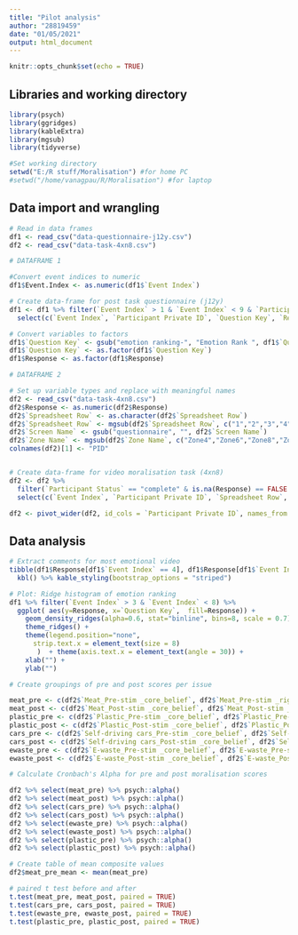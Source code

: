 ```yaml
---
title: "Pilot analysis"
author: "28819459"
date: "01/05/2021"
output: html_document
---
```


```r
knitr::opts_chunk$set(echo = TRUE)
```

## Libraries and working directory
```r

library(psych)
library(ggridges)
library(kableExtra)
library(mgsub)
library(tidyverse)

#Set working directory
setwd("E:/R stuff/Moralisation") #for home PC
#setwd("/home/vanagpau/R/Moralisation") #for laptop

```

## Data import and wrangling
```r

# Read in data frames
df1 <- read_csv("data-questionnaire-j12y.csv")
df2 <- read_csv("data-task-4xn8.csv")

# DATAFRAME 1

#Convert event indices to numeric
df1$Event.Index <- as.numeric(df1$`Event Index`)

# Create data-frame for post task questionnaire (j12y)
df1 <- df1 %>% filter(`Event Index` > 1 & `Event Index` < 9 & `Participant Status` == "complete") %>%
  select(c(`Event Index`, `Participant Private ID`, `Question Key`, `Response`))

# Convert variables to factors
df1$`Question Key` <- gsub("emotion ranking-", "Emotion Rank ", df1$`Question Key`)
df1$`Question Key` <- as.factor(df1$`Question Key`)
df1$Response <- as.factor(df1$Response)

# DATAFRAME 2

# Set up variable types and replace with meaningful names
df2 <- read_csv("data-task-4xn8.csv")
df2$Response <- as.numeric(df2$Response)
df2$`Spreadsheet Row` <- as.character(df2$`Spreadsheet Row`)
df2$`Spreadsheet Row` <- mgsub(df2$`Spreadsheet Row`, c("1","2","3","4"), c("Meat", "Self-driving cars", "Plastic", "E-waste"))
df2$`Screen Name` <- gsub("questionnaire", "", df2$`Screen Name`)
df2$`Zone Name` <- mgsub(df2$`Zone Name`, c("Zone4","Zone6","Zone8","Zone10"), c("core_belief", "right_wrong", "moral_issue", "just_know"))
colnames(df2)[1] <- "PID"


# Create data-frame for video moralisation task (4xn8)
df2 <- df2 %>% 
  filter(`Participant Status` == "complete" & is.na(Response) == FALSE ) %>%
  select(c(`Event Index`, `Participant Private ID`, `Spreadsheet Row`, `Screen Number`, `Screen Name`, `Zone Name`, Response))

df2 <- pivot_wider(df2, id_cols = `Participant Private ID`, names_from = c(`Spreadsheet Row`, `Screen Name`, `Zone Name`), values_from = Response)

```

## Data analysis
```r
# Extract comments for most emotional video
tibble(df1$Response[df1$`Event Index` == 4], df1$Response[df1$`Event Index` == 8]) %>%
  kbl() %>% kable_styling(bootstrap_options = "striped")

# Plot: Ridge histogram of emotion ranking
df1 %>% filter(`Event Index` > 3 & `Event Index` < 8) %>% 
  ggplot( aes(y=Response, x=`Question Key`,  fill=Response)) +
    geom_density_ridges(alpha=0.6, stat="binline", bins=8, scale = 0.7) +
    theme_ridges() +
    theme(legend.position="none",
      strip.text.x = element_text(size = 8)
       )  + theme(axis.text.x = element_text(angle = 30)) +
    xlab("") +
    ylab("")

# Create groupings of pre and post scores per issue

meat_pre <- c(df2$`Meat_Pre-stim _core_belief`, df2$`Meat_Pre-stim _right_wrong`, df2$`Meat_Pre-stim _moral_issue`, df2$`Meat_Pre-stim _just_know`)
meat_post <- c(df2$`Meat_Post-stim _core_belief`, df2$`Meat_Post-stim _right_wrong`, df2$`Meat_Post-stim _moral_issue`, df2$`Meat_Post-stim _just_know`)
plastic_pre <- c(df2$`Plastic_Pre-stim _core_belief`, df2$`Plastic_Pre-stim _just_know`, df2$`Plastic_Pre-stim _moral_issue`, df2$`Plastic_Pre-stim _right_wrong`)
plastic_post <- c(df2$`Plastic_Post-stim _core_belief`, df2$`Plastic_Post-stim _just_know`, df2$`Plastic_Post-stim _right_wrong`, df2$`Plastic_Post-stim _moral_issue`)
cars_pre <- c(df2$`Self-driving cars_Pre-stim _core_belief`, df2$`Self-driving cars_Pre-stim _just_know`, df2$`Self-driving cars_Pre-stim _moral_issue`, df2$`Self-driving cars_Pre-stim _right_wrong`)
cars_post <- c(df2$`Self-driving cars_Post-stim _core_belief`, df2$`Self-driving cars_Post-stim _just_know`, df2$`Self-driving cars_Post-stim _moral_issue`, df2$`Self-driving cars_Post-stim _right_wrong`)
ewaste_pre <- c(df2$`E-waste_Pre-stim _core_belief`, df2$`E-waste_Pre-stim _just_know`, df2$`E-waste_Pre-stim _moral_issue`, df2$`E-waste_Pre-stim _right_wrong`)
ewaste_post <- c(df2$`E-waste_Post-stim _core_belief`, df2$`E-waste_Post-stim _just_know`, df2$`E-waste_Post-stim _moral_issue`, df2$`E-waste_Post-stim _right_wrong`)

# Calculate Cronbach's Alpha for pre and post moralisation scores

df2 %>% select(meat_pre) %>% psych::alpha()
df2 %>% select(meat_post) %>% psych::alpha()
df2 %>% select(cars_pre) %>% psych::alpha()
df2 %>% select(cars_post) %>% psych::alpha()
df2 %>% select(ewaste_pre) %>% psych::alpha()
df2 %>% select(ewaste_post) %>% psych::alpha()
df2 %>% select(plastic_pre) %>% psych::alpha()
df2 %>% select(plastic_post) %>% psych::alpha()

# Create table of mean composite values
df2$meat_pre_mean <- mean(meat_pre)

# paired t test before and after
t.test(meat_pre, meat_post, paired = TRUE)
t.test(cars_pre, cars_post, paired = TRUE)
t.test(ewaste_pre, ewaste_post, paired = TRUE)
t.test(plastic_pre, plastic_post, paired = TRUE)





```













